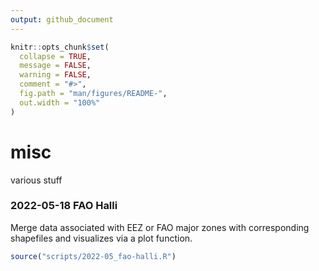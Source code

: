```yaml
---
output: github_document
---
```


<!-- README.md is generated from README.Rmd. Please edit that file -->
<!-- to update use: -->

```r
knitr::opts_chunk$set(
  collapse = TRUE,
  message = FALSE,
  warning = FALSE,
  comment = "#>",
  fig.path = "man/figures/README-",
  out.width = "100%"
)
```

# misc

various stuff

### 2022-05-18 FAO Halli

Merge data associated with EEZ or FAO major zones with corresponding shapefiles and visualizes via a plot function.

```r
source("scripts/2022-05_fao-halli.R")
```

